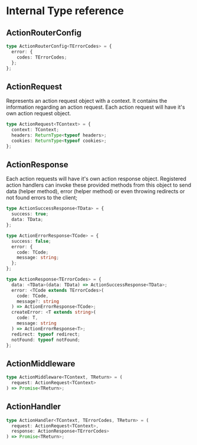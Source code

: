 # Internal Type reference

## ActionRouterConfig

```ts
type ActionRouterConfig<TErrorCodes> = {
  error: {
    codes: TErrorCodes;
  };
};
```

## ActionRequest

Represents an action request object with a context.
It contains the information regarding an action request.
Each action request will have it's own action request object.

```ts
type ActionRequest<TContext> = {
  context: TContext;
  headers: ReturnType<typeof headers>;
  cookies: ReturnType<typeof cookies>;
};
```

## ActionResponse

Each action requests will have it's own action
response object. Registered action handlers can invoke these
provided methods from this object to send data (helper method), error (helper method)
or even throwing redirects or not found errors to the client;

```ts
type ActionSuccessResponse<TData> = {
  success: true;
  data: TData;
};

type ActionErrorResponse<TCode> = {
  success: false;
  error: {
    code: TCode;
    message: string;
  };
};

type ActionResponse<TErrorCodes> = {
  data: <TData>(data: TData) => ActionSuccessResponse<TData>;
  error: <TCode extends TErrorCodes>(
    code: TCode,
    message?: string
  ) => ActionErrorResponse<TCode>;
  createError: <T extends string>(
    code: T,
    message: string
  ) => ActionErrorResponse<T>;
  redirect: typeof redirect;
  notFound: typeof notFound;
};
```

## ActionMiddleware

```ts
type ActionMiddleware<TContext, TReturn> = (
  request: ActionRequest<TContext>
) => Promise<TReturn>;
```

## ActionHandler

```ts
type ActionHandler<TContext, TErrorCodes, TReturn> = (
  request: ActionRequest<TContext>,
  response: ActionResponse<TErrorCodes>
) => Promise<TReturn>;
```
